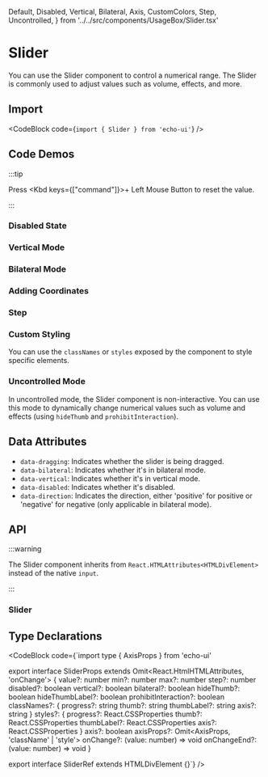   Default,
  Disabled,
  Vertical,
  Bilateral,
  Axis,
  CustomColors,
  Step,
  Uncontrolled,
} from '../../src/components/UsageBox/Slider.tsx'

# Slider

You can use the Slider component to control a numerical range. The Slider is commonly used to adjust values such as volume, effects, and more.

## Import

<CodeBlock code={`import { Slider } from 'echo-ui'`} />

## Code Demos

:::tip

Press <Kbd keys={["command"]}>+ Left Mouse Button</Kbd> to reset the value.

:::

<Default />

### Disabled State

<Disabled />

### Vertical Mode

<Vertical />

### Bilateral Mode

<Bilateral />

### Adding Coordinates

<Axis />

### Step

<Step />

### Custom Styling

<CustomColors />

You can use the `classNames` or `styles` exposed by the component to style specific elements.

### Uncontrolled Mode

<Uncontrolled />

In uncontrolled mode, the Slider component is non-interactive. You can use this mode to dynamically change numerical values such as volume and effects (using `hideThumb` and `prohibitInteraction`).

## Data Attributes

- `data-dragging`: Indicates whether the slider is being dragged.
- `data-bilateral`: Indicates whether it's in bilateral mode.
- `data-vertical`: Indicates whether it's in vertical mode.
- `data-disabled`: Indicates whether it's disabled.
- `data-direction`: Indicates the direction, either 'positive' for positive or 'negative' for negative (only applicable in bilateral mode).

## API

:::warning

The Slider component inherits from `React.HTMLAttributes<HTMLDivElement>` instead of the native `input`.

:::

### Slider

<SliderAPITable />

## Type Declarations

<CodeBlock code={`import type { AxisProps } from 'echo-ui'

export interface SliderProps extends Omit<React.HtmlHTMLAttributes<HTMLDivElement>, 'onChange'> {
  value?: number
  min?: number
  max?: number
  step?: number
  disabled?: boolean
  vertical?: boolean
  bilateral?: boolean
  hideThumb?: boolean
  hideThumbLabel?: boolean
  prohibitInteraction?: boolean
  classNames?: {
    progress?: string
    thumb?: string
    thumbLabel?: string
    axis?: string
  }
  styles?: {
    progress?: React.CSSProperties
    thumb?: React.CSSProperties
    thumbLabel?: React.CSSProperties
    axis?: React.CSSProperties
  }
  axis?: boolean
  axisProps?: Omit<AxisProps, 'className' | 'style'>
  onChange?: (value: number) => void
  onChangeEnd?: (value: number) => void
}

export interface SliderRef extends HTMLDivElement {}`} />
